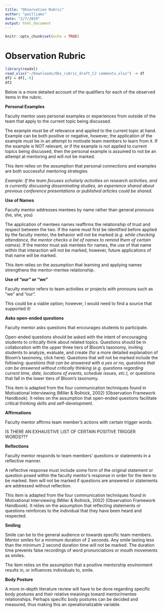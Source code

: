 ```yaml
---
title: "Observation Rubric"
author: "pwilliams"
date: "2/7/2019"
output: html_document
---
```


```r
knitr::opts_chunk$set(echo = TRUE)
```

# Observation Rubric

```r
library(readxl)
read_xlsx("~/Downloads/Obs_rubric_draft_CJ comments.xlsx") -> df
df2 = df[,-6]
df2
```

Below is a more detailed account of the qualifiers for each of the observed items in the rubric.

**Personal Examples**

Faculty mentor uses personal examples or experiences from outside of the team that apply to the current topic being discussed.      

The example must be of relevance and applied to the current topic at hand. Example can be both positive or negative, however, the application of the example must be in an attempt to motivate team members to learn from it. If the example is NOT relevant, or if the example is not applied to current topics being discussed, then the personal example is assumed to not be an attempt at mentoring and will not be marked.

This item relies on the assumption that personal connections and examples are both successful mentoring strategies

*Example:*
*If the team focuses scholarly activities on research activities, and is currently discussing disseminating studies, an experience shared about previous conference presentations or published articles could be shared.*


**Use of Names**

Faculty mentor addresses mentees by name rather than general pronouns (he, she, you)

The application of mentees names reaffirms the relationship of trust and respect between the two. If the name must first be identified before applied by the faculty mentor, the behavior will not be marked *(e.g. while checking attendance, the mentor checks a list of names to remind them of certain names)*. If the mentor must ask mentees for names, the use of that name within that interaction will not be marked, however, future applications of that name will be marked. 

This item relies on the assumption that learning and applying names strengthens the mentor-mentee relationship.

**Use of "our" or "we"**

Faculty mentor refers to team activities or projects with pronouns such as "we" and "our".

This could be a viable option; however, I would need to find a source that supported it! 

**Asks open-ended questions**

Faculty mentor asks questions that encourages students to participate. 

Open-ended questions should be asked with the intent of encouraging students to critically think about related topics. Questions should be in collaboration with the upper three tiers of Bloom’s taxonomy, inviting students to analyze, evaluate, and create (for a more detailed explanation of Bloom’s taxonomy, click here). Questions that will not be marked include the following: *questions that can be answered with a yes or no, questions that can be answered without critically thinking (e.g. questions regarding current time, date, locations of events, schedule issues, etc.),* or questions that fall in the lower tiers of Bloom’s taxonomy. 

This item is adapted from the four communication techniques found in Motivational Interviewing (Miller & Rollnick, 2002) (Observation Framework Handbook). It relies on the assumption that open-ended questions facilitate critical thinking skills and self-development.

**Affirmations**

Faculty mentor affirms team member’s actions with certain trigger words.

IS THERE AN EXHAUSTIVE LIST OF CERTAIN POSITIVE TRIGGER WORDS??? 


**Reflections**

Faculty mentor responds to team members’ questions or statements in a reflective manner.

A reflective response must include some form of the original statement or question posed within the faculty mentor’s response in order for the item to be marked. Item will not be marked if questions are answered or statements are addressed without reflection. 

This item is adapted from the four communication techniques found in Motivational Interviewing (Miller & Rollnick, 2002) (Observation Framework Handbook). It relies on the assumption that reflecting statements or questions reinforces to the individual that they have been heard and respected. 

**Smiling**

Smile can be to the general audience or towards specific team members. Mentor smiles for a minimum duration of 2 seconds. Any smile lasting less than the minimum 2 second duration time will not be marked. The duration time prevents false recordings of word pronunciations or mouth movements as smiles.

The item relies on the assumption that a positive mentorship environment results in, or influences individuals to, smile.

**Body Posture**

A more in-depth literature review will have to be done regarding specific body postures and their relative meanings toward mentor/mentee relationships. Perhaps specific body postures can be decided and measured, thus making this an operationalizable variable.


